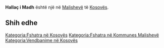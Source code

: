 {{Fshat në 
 | Emri                = Hallaç i Madh
 | EmriAlt                = 
 | NAME_SHORT_FORM=      
 | NAME_GENERIC=      
 | NAME_SORT_NAME_RO=      HALLACIMADH
 | FULL_NAME_RO = Hallaç i Madh
 | FULL_NAME_ND_RO=Hallac i Madh
 | SORT_NAME_RG=HALLACIMADH
 | FULL_NAME_RG=Hallaç i Madh
 | FULL_NAME_ND_RG=Hallac i Madh
 | SRP_NAME_SHORT_FORM=      
 | SRP_NAME_GENERIC=      
 | SRP_NAME_SORT_NAME_RO=      
 | SRP_FULL_NAME_RO = 
 | SRP_FULL_NAME_ND_RO=
 | SRP_SORT_NAME_RG=
 | SRP_FULL_NAME_RG=
 | SRP_FULL_NAME_ND_RG=
 | Emri (Rasa dhanore) = 
 | Figura              = 
 | Shteti              = Kosovo
 | Komuna              = Malishevë
 | Kodi postar         = 
 | Sipërfaqja          = 

 | Popullsia           = 

 | Regj. i popullsisë  = 
 | Dend. e popullsisë  = 
 | Faqja zyrtare       = 
 <!--- Koordinatat ----> 
 | Gjerësia            = 42.504167
 | Gjatësia            = 21.085278
 | Lartësia            = 
}}
'''Hallaç i Madh''' është një [[]] në [[Malishevë]] të [[Kosovës]].

<!-- == Gjeografia == -->
<!-- == Historia == -->
<!-- == Demografia == -->
== Shih edhe ==
{{Komuna Malishevë}}
{{Kosovo-Administrata-Cung}}

[[Kategoria:Fshatra në Kosovës]]
[[Kategoria:Fshatra në Kommunes Malishevë]]
[[Kategoria:Vendbanime në Kosovës]]